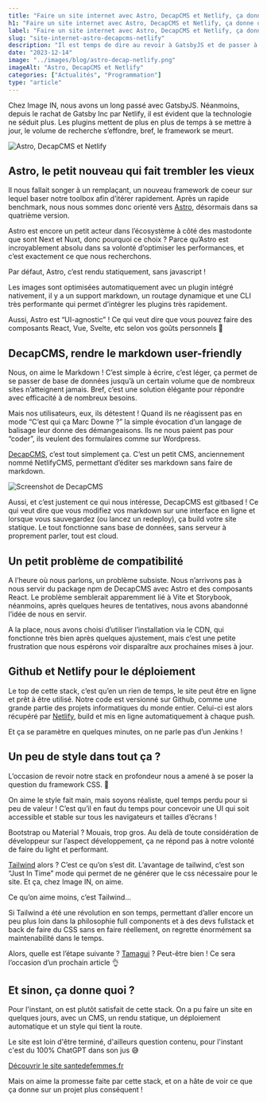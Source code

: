 ```yaml
---
title: "Faire un site internet avec Astro, DecapCMS et Netlify, ça donne quoi ?"
h1: "Faire un site internet avec Astro, DecapCMS et Netlify, ça donne quoi ?"
label: "Faire un site internet avec Astro, DecapCMS et Netlify, ça donne quoi ?"
slug: "site-internet-astro-decapcms-netlify"
description: "Il est temps de dire au revoir à GatsbyJS et de passer à autre chose. Nos premiers retours sur Astro, DecapCMS et Netlify. Et un peu de Tailwind pour le style ?"
date: "2023-12-14"
image: "../images/blog/astro-decap-netlify.png"
imageAlt: "Astro, DecapCMS et Netlify"
categories: ["Actualités", "Programmation"]
type: "article"
---
```


Chez Image IN, nous avons un long passé avec GatsbyJS. Néanmoins, depuis le rachat de Gatsby Inc par Netlify, il est évident que la technologie ne séduit plus. Les plugins mettent de plus en plus de temps à se mettre à jour, le volume de recherche s’effondre, bref, le framework se meurt.

![Astro, DecapCMS et Netlify](../images/blog/astro-decap-netlify.png)

## Astro, le petit nouveau qui fait trembler les vieux

Il nous fallait songer à un remplaçant, un nouveau framework de coeur sur lequel baser notre toolbox afin d’itérer rapidement. Après un rapide benchmark, nous nous sommes donc orienté vers [Astro](https://astro.build/), désormais dans sa quatrième version.

Astro est encore un petit acteur dans l’écosystème à côté des mastodonte que sont Next et Nuxt, donc pourquoi ce choix ? Parce qu’Astro est incroyablement absolu dans sa volonté d’optimiser les performances, et c’est exactement ce que nous recherchons.

Par défaut, Astro, c’est rendu statiquement, sans javascript !

Les images sont optimisées automatiquement avec un plugin intégré nativement, il y a un support markdown, un routage dynamique et une CLI très performante qui permet d’intégrer les plugins très rapidement.

Aussi, Astro est “UI-agnostic” ! Ce qui veut dire que vous pouvez faire des composants React, Vue, Svelte, etc selon vos goûts personnels 🤌

## DecapCMS, rendre le markdown user-friendly

Nous, on aime le Markdown ! C’est simple à écrire, c’est léger, ça permet de se passer de base de données jusqu’à un certain volume que de nombreux sites n’atteignent jamais. Bref, c’est une solution élégante pour répondre avec efficacité à de nombreux besoins.

Mais nos utilisateurs, eux, ils détestent ! Quand ils ne réagissent pas en mode “C’est qui ça Marc Downe ?” la simple évocation d’un langage de balisage leur donne des démangeaisons. Ils ne nous paient pas pour “coder”, ils veulent des formulaires comme sur Wordpress.

[DecapCMS](https://decapcms.org/), c’est tout simplement ça. C’est un petit CMS, anciennement nommé NetlifyCMS, permettant d’éditer ses markdown sans faire de markdown.

![Screenshot de DecapCMS](../images/blog/decap-screenshot.png)

Aussi, et c’est justement ce qui nous intéresse, DecapCMS est gitbased ! Ce qui veut dire que vous modifiez vos markdown sur une interface en ligne et lorsque vous sauvegardez (ou lancez un redeploy), ça build votre site statique. Le tout fonctionne sans base de données, sans serveur à proprement parler, tout est cloud.

## Un petit problème de compatibilité

A l’heure où nous parlons, un problème subsiste. Nous n’arrivons pas à nous servir du package npm de DecapCMS avec Astro et des composants React. Le problème semblerait apparemment lié à Vite et Storybook, néanmoins, après quelques heures de tentatives, nous avons abandonné l’idée de nous en servir.

A la place, nous avons choisi d’utiliser l’installation via le CDN, qui fonctionne très bien après quelques ajustement, mais c’est une petite frustration que nous espérons voir disparaître aux prochaines mises à jour.

## Github et Netlify pour le déploiement

Le top de cette stack, c’est qu’en un rien de temps, le site peut être en ligne et prêt à être utilisé. Notre code est versionné sur Github, comme une grande partie des projets informatiques du monde entier. Celui-ci est alors récupéré par [Netlify](https://www.netlify.com/), build et mis en ligne automatiquement à chaque push.

Et ça se paramètre en quelques minutes, on ne parle pas d’un Jenkins !

## Un peu de style dans tout ça ?

L’occasion de revoir notre stack en profondeur nous a amené à se poser la question du framework CSS. 🤔

On aime le style fait main, mais soyons réaliste, quel temps perdu pour si peu de valeur ! C’est qu’il en faut du temps pour concevoir une UI qui soit accessible et stable sur tous les navigateurs et tailles d’écrans !

Bootstrap ou Material ? Mouais, trop gros. Au delà de toute considération de développeur sur l’aspect développement, ça ne répond pas à notre volonté de faire du light et performant.

[Tailwind](https://tailwindcss.com/) alors ? C’est ce qu’on s’est dit. L’avantage de tailwind, c’est son “Just In Time” mode qui permet de ne générer que le css nécessaire pour le site. Et ça, chez Image IN, on aime.

Ce qu’on aime moins, c’est Tailwind…

Si Tailwind a été une révolution en son temps, permettant d’aller encore un peu plus loin dans la philosophie full components et à des devs fullstack et back de faire du CSS sans en faire réellement, on regrette énormément sa maintenabilité dans le temps.

Alors, quelle est l’étape suivante ? [Tamagui](https://tamagui.dev/) ? Peut-être bien ! Ce sera l’occasion d’un prochain article 👌

## Et sinon, ça donne quoi ?

Pour l'instant, on est plutôt satisfait de cette stack. On a pu faire un site en quelques jours, avec un CMS, un rendu statique, un déploiement automatique et un style qui tient la route.

Le site est loin d'être terminé, d'ailleurs question contenu, pour l'instant c'est du 100% ChatGPT dans son jus 😅

[Découvrir le site santedefemmes.fr](https://santedefemmes.fr/)

Mais on aime la promesse faite par cette stack, et on a hâte de voir ce que ça donne sur un projet plus conséquent !